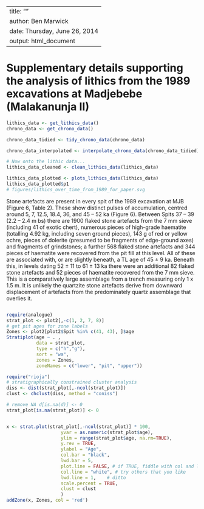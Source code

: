 --
title: ""
author: Ben Marwick
date: Thursday, June 26, 2014
output: html_document
---

# Supplementary details supporting the analysis of lithics from the 1989 excavations at Madjebebe (Malakanunja II)

```r
lithics_data <- get_lithics_data()
chrono_data <- get_chrono_data()
```

```r
chrono_data_tidied <- tidy_chrono_data(chrono_data)
```

```r
chrono_data_interpolated <- interpolate_chrono_data(chrono_data_tidied)
```

```r
# Now onto the lithic data...
lithics_data_cleaned <- clean_lithics_data(lithics_data)
```


```r
lithics_data_plotted <- plots_lithics_data(lithics_data)
lithics_data_plotted$p1
# figures/lithics_over_time_from_1989_for_paper.svg
```

Stone artefacts are present in every spit of the 1989 excavation at MJB (Figure 6, Table 2). These show distinct pulses of accumulation, centred around 5, 7, 12.5, 18.4, 36, and 45 – 52 ka (Figure 6). Between Spits 37 – 39 (2.2 – 2.4 m bs) there are 1900 flaked stone artefacts from the 7 mm sieve (including 41 of exotic chert), numerous pieces of high-grade haematite (totalling 4.92 kg, including seven ground pieces), 143 g of red or yellow ochre, pieces of dolerite (presumed to be fragments of edge-ground axes) and fragments of grindstones; a further 568 flaked stone artefacts and 344 pieces of haematite were recovered from the pit fill at this level. All of these are associated with, or are slightly beneath, a TL age of 45 ± 9 ka. Beneath this, in levels dating 52 ± 11 to 61 ± 13 ka there were an additional 82 flaked stone artefacts and 52 pieces of haematite recovered from the 7 mm sieve. This is a comparatively large assemblage from a trench measuring only 1 x 1.5 m. It is unlikely the quartzite stone artefacts derive from downward displacement of artefacts from the predominately quartz assemblage that overlies it.  

```r

```


```r
require(analogue)
strat_plot <- plot2[,-c(1, 2, 7, 8)]
# get pit ages for zone labels
Zones <- plot2[plot2$Spit %in% c(41, 43), ]$age
Stratiplot(age ~ . , 
           data = strat_plot,
           type = c("h","g"), 
           sort = "wa", 
           zones = Zones, 
           zoneNames = c("lower", "pit", "upper"))

require("rioja")
# stratigraphically constrained cluster analysis
diss <- dist(strat_plot[,-ncol(strat_plot)])
clust <- chclust(diss, method = "coniss")

# remove NA d[is.na(d)] <- 0
strat_plot[is.na(strat_plot)] <- 0


x <- strat.plot(strat_plot[,-ncol(strat_plot)] * 100,
                    yvar = as.numeric(strat_plot$age),
                    ylim = range(strat_plot$age, na.rm=TRUE),
                    y.rev = TRUE,
                    ylabel = "Age",
                    col.bar = "black",
                    lwd.bar = 5,
                    plot.line = FALSE, # if TRUE, fiddle with col and lwd
                    col.line = "white", # try others that you like
                    lwd.line = 1,    # ditto
                    scale.percent = TRUE,
                    clust = clust
                    )
addZone(x, Zones, col = 'red') 

```
